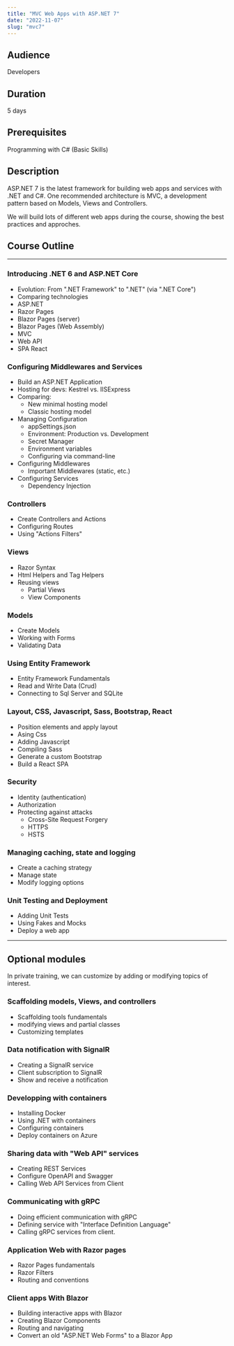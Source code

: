 ```yaml
---
title: "MVC Web Apps with ASP.NET 7"
date: "2022-11-07"
slug: "mvc7"
---
```


## Audience

Developers

## Duration

5 days

## Prerequisites

Programming with C# (Basic Skills)

## Description

ASP.NET 7 is the latest framework for building web apps and services with .NET and C#. One recommended architecture is MVC, a development pattern based on Models, Views and Controllers.

We will build lots of different web apps during the course, showing the best practices and approches.

## Course Outline

---

### Introducing .NET 6 and ASP.NET Core

- Evolution: From ".NET Framework" to ".NET" (via ".NET Core")
- Comparing technologies
- ASP.NET
- Razor Pages
- Blazor Pages (server)
- Blazor Pages (Web Assembly)
- MVC
- Web API
- SPA React

### Configuring Middlewares and Services

- Build an ASP.NET Application
- Hosting for devs: Kestrel vs. IISExpress
- Comparing:
  - New minimal hosting model
  - Classic hosting model
- Managing Configuration
  - appSettings.json
  - Environment: Production vs. Development
  - Secret Manager
  - Environment variables
  - Configuring via command-line
- Configuring Middlewares
  - Important Middlewares (static, etc.)
- Configuring Services
  - Dependency Injection

### Controllers

- Create Controllers and Actions
- Configuring Routes
- Using "Actions Filters"

### Views

- Razor Syntax
- Html Helpers and Tag Helpers
- Reusing views
  - Partial Views
  - View Components

### Models

- Create Models
- Working with Forms
- Validating Data

### Using Entity Framework

- Entity Framework Fundamentals
- Read and Write Data (Crud)
- Connecting to Sql Server and SQLite

### Layout, CSS, Javascript, Sass, Bootstrap, React

- Position elements and apply layout
- Asing Css
- Adding Javascript
- Compiling Sass
- Generate a custom Bootstrap
- Build a React SPA

### Security

- Identity (authentication)
- Authorization
- Protecting against attacks
  - Cross-Site Request Forgery
  - HTTPS
  - HSTS

### Managing caching, state and logging

- Create a caching strategy
- Manage state
- Modify logging options

### Unit Testing and Deployment

- Adding Unit Tests
- Using Fakes and Mocks
- Deploy a web app

---

<div className="text-primary alert alert-warning">

## Optional modules

In private training, we can customize by adding or modifying topics of interest.

### Scaffolding models, Views, and controllers

- Scaffolding tools fundamentals
- modifying views and partial classes
- Customizing templates

### Data notification with SignalR

- Creating a SignalR service
- Client subscription to SignalR
- Show and receive a notification

### Developping with containers

- Installing Docker
- Using .NET with containers
- Configuring containers
- Deploy containers on Azure

### Sharing data with "Web API" services

- Creating REST Services
- Configure OpenAPI and Swagger
- Calling Web API Services from Client

### Communicating with gRPC

- Doing efficient communication with gRPC
- Defining service with "Interface Definition Language"
- Calling gRPC services from client.

### Application Web with Razor pages

- Razor Pages fundamentals
- Razor Filters
- Routing and conventions

### Client apps With Blazor

- Building interactive apps with Blazor
- Creating Blazor Components
- Routing and navigating
- Convert an old "ASP.NET Web Forms" to a Blazor App

</div>
